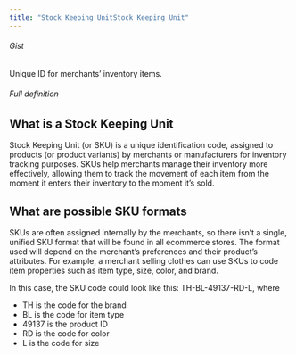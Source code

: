 ```yaml
---
title: "Stock Keeping UnitStock Keeping Unit"
---
```


###### Gist

Unique ID for merchants’ inventory items.

###### Full definition

## What is a Stock Keeping Unit

Stock Keeping Unit (or SKU) is a unique identification code, assigned to products (or product variants) by merchants or manufacturers for inventory tracking purposes. SKUs help merchants manage their inventory more effectively, allowing them to track the movement of each item from the moment it enters their inventory to the moment it’s sold.

## What are possible SKU formats

SKUs are often assigned internally by the merchants, so there isn’t a single, unified SKU format that will be found in all ecommerce stores. The format used will depend on the merchant’s preferences and their product’s attributes. For example, a merchant selling clothes can use SKUs to code item properties such as item type, size, color, and brand.

In this case, the SKU code could look like this: TH-BL-49137-RD-L, where

* TH is the code for the brand
* BL is the code for item type
* 49137 is the product ID
* RD is the code for color
* L is the code for size
